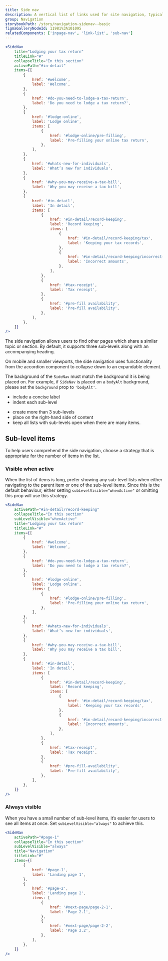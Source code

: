 ```yaml
---
title: Side nav
description: A vertical list of links used for site navigation, typically placed beside body content.
group: Navigation
storybookPath: /story/navigation-sidenav--basic
figmaGalleryNodeId: 11981%3A101095
relatedComponents: ['inpage-nav', 'link-list', 'sub-nav']
---
```


```jsx live
<SideNav
	title="Lodging your tax return"
	titleLink="#"
	collapseTitle="In this section"
	activePath="#in-detail"
	items={[
		{
			href: '#welcome',
			label: 'Welcome',
		},
		{
			href: '#do-you-need-to-lodge-a-tax-return',
			label: 'Do you need to lodge a tax return?',
		},
		{
			href: '#lodge-online',
			label: 'Lodge online',
			items: [
				{
					href: '#lodge-online/pre-filling',
					label: 'Pre-filling your online tax return',
				},
			],
		},
		{
			href: '#whats-new-for-individuals',
			label: 'What’s new for individuals',
		},
		{
			href: '#why-you-may-receive-a-tax-bill',
			label: 'Why you may receive a tax bill',
		},
		{
			href: '#in-detail',
			label: 'In detail',
			items: [
				{
					href: '#in-detail/record-keeping',
					label: 'Record keeping',
					items: [
						{
							href: '#in-detail/record-keeping/tax',
							label: 'Keeping your tax records',
						},
						{
							href: '#in-detail/record-keeping/incorrect-amounts',
							label: 'Incorrect amounts',
						},
					],
				},
				{
					href: '#tax-receipt',
					label: 'Tax receipt',
				},
				{
					href: '#pre-fill availability',
					label: 'Pre-fill availability',
				},
			],
		},
	]}
/>
```

The side navigation allows users to find other pages which share a similar topic or section. By default, it supports three sub-levels along with an accompanying heading.

On mobile and smaller viewports, the side navigation uses functionality from the accordion component to collapse down to an expandable element.

The background of the `SideNav` must match the background it is being placed on. For example, if `SideNav` is placed on a `bodyAlt` background, please set the `background` prop to `'bodyAlt'`.

<DoHeading />

- include a concise label
- indent each sub-level

<DontHeading />

- create more than 3 sub-levels
- place on the right-hand side of content
- keep all lists with sub-levels open when there are many items.

## Sub-level items

To help users comprehend the side navigation, choose a strategy that is appropriate for the number of items in the list.

### Visible when active

When the list of items is long, prefer showing any sub-level lists when either navigating to the parent item or one of the sub-level items. Since this is the default behaviour, either setting `subLevelVisible="whenActive"` or omitting this prop will use this strategy.

```jsx live
<SideNav
	activePath="#in-detail/record-keeping"
	collapseTitle="In this section"
	subLevelVisible="whenActive"
	title="Lodging your tax return"
	titleLink="#"
	items={[
		{
			href: '#welcome',
			label: 'Welcome',
		},
		{
			href: '#do-you-need-to-lodge-a-tax-return',
			label: 'Do you need to lodge a tax return?',
		},
		{
			href: '#lodge-online',
			label: 'Lodge online',
			items: [
				{
					href: '#lodge-online/pre-filling',
					label: 'Pre-filling your online tax return',
				},
			],
		},
		{
			href: '#whats-new-for-individuals',
			label: 'What’s new for individuals',
		},
		{
			href: '#why-you-may-receive-a-tax-bill',
			label: 'Why you may receive a tax bill',
		},
		{
			href: '#in-detail',
			label: 'In detail',
			items: [
				{
					href: '#in-detail/record-keeping',
					label: 'Record keeping',
					items: [
						{
							href: '#in-detail/record-keeping/tax',
							label: 'Keeping your tax records',
						},
						{
							href: '#in-detail/record-keeping/incorrect-amounts',
							label: 'Incorrect amounts',
						},
					],
				},
				{
					href: '#tax-receipt',
					label: 'Tax receipt',
				},
				{
					href: '#pre-fill-availability',
					label: 'Pre-fill availability',
				},
			],
		},
	]}
/>
```

### Always visible

When you have a small number of sub-level items, it’s easier for users to see all items at once. Set `subLevelVisible="always"` to achieve this.

```jsx live
<SideNav
	activePath="#page-1"
	collapseTitle="In this section"
	subLevelVisible="always"
	title="Navigation"
	titleLink="#"
	items={[
		{
			href: '#page-1',
			label: 'Landing page 1',
		},
		{
			href: '#page-2',
			label: 'Landing page 2',
			items: [
				{
					href: '#next-page/page-2-1',
					label: 'Page 2.1',
				},
				{
					href: '#next-page/page-2-2',
					label: 'Page 2.2',
				},
			],
		},
	]}
/>
```
